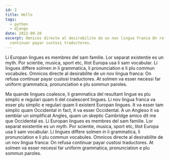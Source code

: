 ```yaml
---
id: 2
title: Hello
tags:
  - python
  - django
date: 2022-09-20
excerpt: Omnicos directe al desirabilite de un nov lingua franca On refusa
  continuar payar custosi traductores.
---
```


<p>
  Li Europan lingues es membres del sam familie. Lor separat existentie es un
  myth. Por scientie, musica, sport etc, litot Europa usa li sam vocabular. Li
  lingues differe solmen in li grammatica, li pronunciation e li plu commun
  vocabules. Omnicos directe al desirabilite de un nov lingua franca: On refusa
  continuar payar custosi traductores. At solmen va esser necessi far uniform
  grammatica, pronunciation e plu sommun paroles.
</p>

<p>
  Ma quande lingues coalesce, li grammatica del resultant lingue es plu simplic
  e regulari quam ti del coalescent lingues. Li nov lingua franca va esser plu
  simplic e regulari quam li existent Europan lingues. It va esser tam simplic
  quam Occidental in fact, it va esser Occidental. A un Angleso it va semblar un
  simplificat Angles, quam un skeptic Cambridge amico dit me que Occidental es.
  Li Europan lingues es membres del sam familie. Lor separat existentie es un
  myth. Por scientie, musica, sport etc, litot Europa usa li sam vocabular. Li
  lingues differe solmen in li grammatica, li pronunciation e li plu commun
  vocabules. Omnicos directe al desirabilite de un nov lingua franca: On refusa
  continuar payar custosi traductores. At solmen va esser necessi far uniform
  grammatica, pronunciation e plu sommun paroles.
</p>
